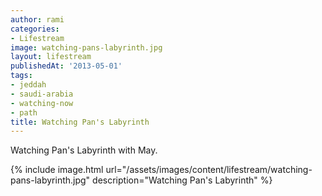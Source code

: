 ```yaml
---
author: rami
categories:
- Lifestream
image: watching-pans-labyrinth.jpg
layout: lifestream
publishedAt: '2013-05-01'
tags:
- jeddah
- saudi-arabia
- watching-now
- path
title: Watching Pan's Labyrinth
---
```


Watching Pan's Labyrinth with May.

{% include image.html url="/assets/images/content/lifestream/watching-pans-labyrinth.jpg" description="Watching Pan's Labyrinth" %}